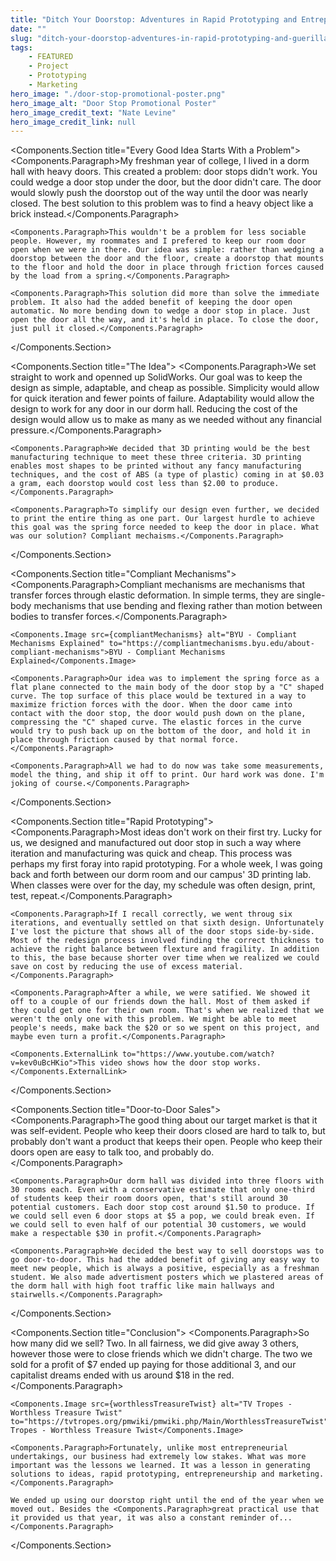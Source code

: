 ```yaml
---
title: "Ditch Your Doorstop: Adventures in Rapid Prototyping and Entrepreneurship"
date: ""
slug: "ditch-your-doorstop-adventures-in-rapid-prototyping-and-guerilla-marketing"
tags:
    - FEATURED
    - Project
    - Prototyping
    - Marketing
hero_image: "./door-stop-promotional-poster.png"
hero_image_alt: "Door Stop Promotional Poster"
hero_image_credit_text: "Nate Levine"
hero_image_credit_link: null
---
```



<Components.Section title="Every Good Idea Starts With a Problem">
    <Components.Paragraph>My freshman year of college, I lived in a dorm hall with heavy doors. This created a problem: door stops didn't work. You could wedge a door stop under the door, but the door didn't care. The door would slowly push the doorstop out of the way until the door was nearly closed. The best solution to this problem was to find a heavy object like a brick instead.</Components.Paragraph>

    <Components.Paragraph>This wouldn't be a problem for less sociable people. However, my roommates and I prefered to keep our room door open when we were in there. Our idea was simple: rather than wedging a doorstop between the door and the floor, create a doorstop that mounts to the floor and hold the door in place through friction forces caused by the load from a spring.</Components.Paragraph>
 
    <Components.Paragraph>This solution did more than solve the immediate problem. It also had the added benefit of keeping the door open automatic. No more bending down to wedge a door stop in place. Just open the door all the way, and it's held in place. To close the door, just pull it closed.</Components.Paragraph>
</Components.Section>

<Components.Section title="The Idea">
    <Components.Paragraph>We set straight to work and openned up SolidWorks. Our goal was to keep the design as simple, adaptable, and cheap as possible. Simplicity would allow for quick iteration and fewer points of failure. Adaptability would allow the design to work for any door in our dorm hall. Reducing the cost of the design would allow us to make as many as we needed without any financial pressure.</Components.Paragraph>

    <Components.Paragraph>We decided that 3D printing would be the best manufacturing technique to meet these three criteria. 3D printing enables most shapes to be printed without any fancy manufacturing techniques, and the cost of ABS (a type of plastic) coming in at $0.03 a gram, each doorstop would cost less than $2.00 to produce.</Components.Paragraph>

    <Components.Paragraph>To simplify our design even further, we decided to print the entire thing as one part. Our largest hurdle to achieve this goal was the spring force needed to keep the door in place. What was our solution? Compliant mechaisms.</Components.Paragraph>
</Components.Section>

<Components.Section title="Compliant Mechanisms">
    <Components.Paragraph>Compliant mechanisms are mechanisms that transfer forces through elastic deformation. In simple terms, they are single-body mechanisms that use bending and flexing rather than motion between bodies to transfer forces.</Components.Paragraph>
    
    <Components.Image src={compliantMechanisms} alt="BYU - Compliant Mechanisms Explained" to="https://compliantmechanisms.byu.edu/about-compliant-mechanisms">BYU - Compliant Mechanisms Explained</Components.Image>

    <Components.Paragraph>Our idea was to implement the spring force as a flat plane connected to the main body of the door stop by a "C" shaped curve. The top surface of this place would be textured in a way to maximize friction forces with the door. When the door came into contact with the door stop, the door would push down on the plane, compressing the "C" shaped curve. The elastic forces in the curve would try to push back up on the bottom of the door, and hold it in place through friction caused by that normal force.</Components.Paragraph>

    <Components.Paragraph>All we had to do now was take some measurements, model the thing, and ship it off to print. Our hard work was done. I'm joking of course.</Components.Paragraph>
</Components.Section>

<Components.Section title="Rapid Prototyping">
    <Components.Paragraph>Most ideas don't work on their first try. Lucky for us, we designed and manufactured out door stop in such a way where iteration and manufacturing was quick and cheap. This process was perhaps my first foray into rapid prototyping. For a whole week, I was going back and forth between our dorm room and our campus' 3D printing lab. When classes were over for the day, my schedule was often design, print, test, repeat.</Components.Paragraph>

    <Components.Paragraph>If I recall correctly, we went throug six iterations, and eventually settled on that sixth design. Unfortunately I've lost the picture that shows all of the door stops side-by-side. Most of the redesign process involved finding the correct thickness to achieve the right balance between flexture and fragility. In addition to this, the base because shorter over time when we realized we could save on cost by reducing the use of excess material.</Components.Paragraph>

    <Components.Paragraph>After a while, we were satified. We showed it off to a couple of our friends down the hall. Most of them asked if they could get one for their own room. That's when we realized that we weren't the only one with this problem. We might be able to meet people's needs, make back the $20 or so we spent on this project, and maybe even turn a profit.</Components.Paragraph>

    <Components.ExternalLink to="https://www.youtube.com/watch?v=kev0uBcHKio">This video shows how the door stop works.</Components.ExternalLink>
</Components.Section>

<Components.Section title="Door-to-Door Sales">
    <Components.Paragraph>The good thing about our target market is that it was self-evident. People who keep their doors closed are hard to talk to, but probably don't want a product that keeps their open. People who keep their doors open are easy to talk too, and probably do.</Components.Paragraph>

    <Components.Paragraph>Our dorm hall was divided into three floors with 30 rooms each. Even with a conservative estimate that only one-third of students keep their room doors open, that's still around 30 potential customers. Each door stop cost around $1.50 to produce. If we could sell even 6 door stops at $5 a pop, we could break even. If we could sell to even half of our potential 30 customers, we would make a respectable $30 in profit.</Components.Paragraph>

    <Components.Paragraph>We decided the best way to sell doorstops was to go door-to-door. This had the added benefit of giving any easy way to meet new people, which is always a positive, especially as a freshman student. We also made advertisment posters which we plastered areas of the dorm hall with high foot traffic like main hallways and stairwells.</Components.Paragraph>
</Components.Section>

<Components.Section title="Conclusion">
    <Components.Paragraph>So how many did we sell? Two. In all fairness, we did give away 3 others, however those were to close friends which we didn't charge. The two we sold for a profit of $7 ended up paying for those additional 3, and our capitalist dreams ended with us around $18 in the red.</Components.Paragraph>
    
    <Components.Image src={worthlessTreasureTwist} alt="TV Tropes - Worthless Treasure Twist" to="https://tvtropes.org/pmwiki/pmwiki.php/Main/WorthlessTreasureTwist">TV Tropes - Worthless Treasure Twist</Components.Image>

    <Components.Paragraph>Fortunately, unlike most entrepreneurial undertakings, our business had extremely low stakes. What was more important was the lessons we learned. It was a lesson in generating solutions to ideas, rapid prototyping, entrepreneurship and marketing.</Components.Paragraph>

    We ended up using our doorstop right until the end of the year when we moved out. Besides the <Components.Paragraph>great practical use that it provided us that year, it was also a constant reminder of...</Components.Paragraph>
</Components.Section>